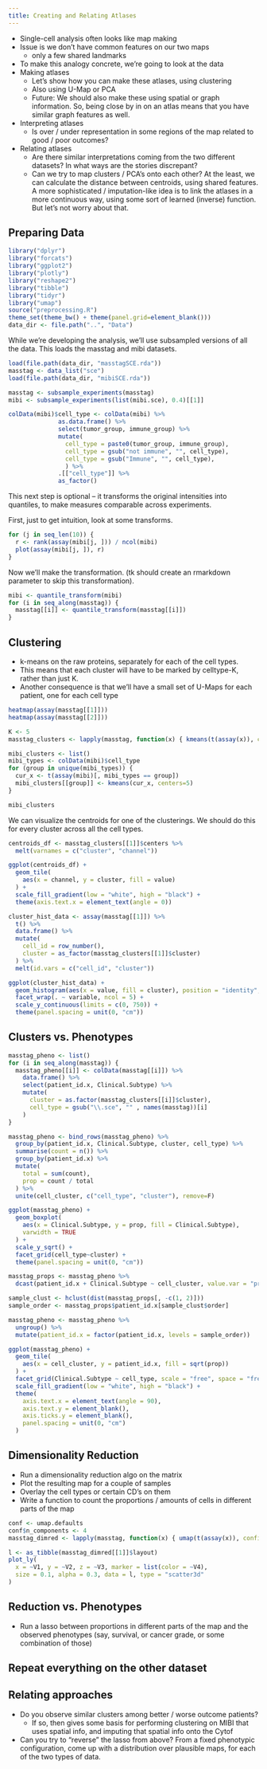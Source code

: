 ```yaml
---
title: Creating and Relating Atlases
---
```


* Single-cell analysis often looks like map making
* Issue is we don't have common features on our two maps
  - only a few shared landmarks

* To make this analogy concrete, we're going to look at the data
* Making atlases
  - Let's show how you can make these atlases, using clustering
  - Also using U-Map or PCA
  - Future: We should also make these using spatial or graph information. So,
    being close by in on an atlas means that you have similar graph features as
    well.
* Interpreting atlases
  - Is over / under representation in some regions of the map related to good /
    poor outcomes?
* Relating atlases
  - Are there similar interpretations coming from the two different datasets? In
    what ways are the stories discrepant?
  - Can we try to map clusters / PCA's onto each other? At the least, we can
    calculate the distance between centroids, using shared features. A more
    sophisticated / imputation-like idea is to link the atlases in a more
    continuous way, using some sort of learned (inverse) function. But let's not
    worry about that.

## Preparing Data

```r
library("dplyr")
library("forcats")
library("ggplot2")
library("plotly")
library("reshape2")
library("tibble")
library("tidyr")
library("umap")
source("preprocessing.R")
theme_set(theme_bw() + theme(panel.grid=element_blank()))
data_dir <- file.path("..", "Data")
```

While we're developing the analysis, we'll use subsampled versions of all the
data. This loads the masstag and mibi datasets.

```r
load(file.path(data_dir, "masstagSCE.rda"))
masstag <- data_list("sce")
load(file.path(data_dir, "mibiSCE.rda"))

masstag <- subsample_experiments(masstag)
mibi <- subsample_experiments(list(mibi.sce), 0.4)[[1]]

colData(mibi)$cell_type <- colData(mibi) %>%
              as.data.frame() %>%
              select(tumor_group, immune_group) %>%
              mutate(
                cell_type = paste0(tumor_group, immune_group),
                cell_type = gsub("not immune", "", cell_type),
                cell_type = gsub("Immune", "", cell_type),
                ) %>%
              .[["cell_type"]] %>%
              as_factor()
```

This next step is optional -- it transforms the original intensities into
quantiles, to make measures comparable across experiments.

First, just to get intuition, look at some transforms.
```r
for (j in seq_len(10)) {
  r <- rank(assay(mibi[j, ])) / ncol(mibi)
  plot(assay(mibi[j, ]), r)
}
```

Now we'll make the transformation. (tk should create an rmarkdown parameter to skip this transformation).
```r
mibi <- quantile_transform(mibi)
for (i in seq_along(masstag)) {
  masstag[[i]] <- quantile_transform(masstag[[i]])
}
```

## Clustering

* k-means on the raw proteins, separately for each of the cell types.
 - This means that each cluster will have to be marked by celltype-K, rather
   than just K.
 - Another consequence is that we'll have a small set of U-Maps for each
   patient, one for each cell type

```r
heatmap(assay(masstag[[1]]))
heatmap(assay(masstag[[2]]))
```

```r
K <- 5
masstag_clusters <- lapply(masstag, function(x) { kmeans(t(assay(x)), centers=K) })

mibi_clusters <- list()
mibi_types <- colData(mibi)$cell_type
for (group in unique(mibi_types)) {
  cur_x <- t(assay(mibi)[, mibi_types == group])
  mibi_clusters[[group]] <- kmeans(cur_x, centers=5)
}

mibi_clusters
```

We can visualize the centroids for one of the clusterings. We should do this for
every cluster across all the cell types.

```r
centroids_df <- masstag_clusters[[1]]$centers %>%
  melt(varnames = c("cluster", "channel"))

ggplot(centroids_df) +
  geom_tile(
    aes(x = channel, y = cluster, fill = value)
  ) +
  scale_fill_gradient(low = "white", high = "black") +
  theme(axis.text.x = element_text(angle = 0))

cluster_hist_data <- assay(masstag[[1]]) %>%
  t() %>%
  data.frame() %>%
  mutate(
    cell_id = row_number(),
    cluster = as_factor(masstag_clusters[[1]]$cluster)
  ) %>%
  melt(id.vars = c("cell_id", "cluster"))

ggplot(cluster_hist_data) +
  geom_histogram(aes(x = value, fill = cluster), position = "identity", alpha = 0.7) +
  facet_wrap(. ~ variable, ncol = 5) +
  scale_y_continuous(limits = c(0, 750)) +
  theme(panel.spacing = unit(0, "cm"))
```


## Clusters vs. Phenotypes

```r
masstag_pheno <- list()
for (i in seq_along(masstag)) {
  masstag_pheno[[i]] <- colData(masstag[[i]]) %>%
    data.frame() %>%
    select(patient_id.x, Clinical.Subtype) %>%
    mutate(
      cluster = as.factor(masstag_clusters[[i]]$cluster),
      cell_type = gsub("\\.sce", "" , names(masstag))[i]
    )
}

masstag_pheno <- bind_rows(masstag_pheno) %>%
  group_by(patient_id.x, Clinical.Subtype, cluster, cell_type) %>%
  summarise(count = n()) %>%
  group_by(patient_id.x) %>%
  mutate(
    total = sum(count),
    prop = count / total
  ) %>%
  unite(cell_cluster, c("cell_type", "cluster"), remove=F)

ggplot(masstag_pheno) +
  geom_boxplot(
    aes(x = Clinical.Subtype, y = prop, fill = Clinical.Subtype),
    varwidth = TRUE
  ) +
  scale_y_sqrt() +
  facet_grid(cell_type~cluster) +
  theme(panel.spacing = unit(0, "cm"))
```

```r
masstag_props <- masstag_pheno %>%
  dcast(patient_id.x + Clinical.Subtype ~ cell_cluster, value.var = "prop", fill=0)

sample_clust <- hclust(dist(masstag_props[, -c(1, 2)]))
sample_order <- masstag_props$patient_id.x[sample_clust$order]

masstag_pheno <- masstag_pheno %>%
  ungroup() %>%
  mutate(patient_id.x = factor(patient_id.x, levels = sample_order))

ggplot(masstag_pheno) +
  geom_tile(
    aes(x = cell_cluster, y = patient_id.x, fill = sqrt(prop))
  ) +
  facet_grid(Clinical.Subtype ~ cell_type, scale = "free", space = "free") +
  scale_fill_gradient(low = "white", high = "black") +
  theme(
    axis.text.x = element_text(angle = 90),
    axis.text.y = element_blank(),
    axis.ticks.y = element_blank(),
    panel.spacing = unit(0, "cm")
  )
```

## Dimensionality Reduction

* Run a dimensionality reduction algo on the matrix
* Plot the resulting map for a couple of samples
* Overlay the cell types or certain CD's on them
* Write a function to count the proportions / amounts of cells in different
  parts of the map

```r
conf <- umap.defaults
conf$n_components <- 4
masstag_dimred <- lapply(masstag, function(x) { umap(t(assay(x)), config = conf) })
```

```r
l <- as_tibble(masstag_dimred[[1]]$layout)
plot_ly(
  x = ~V1, y = ~V2, z = ~V3, marker = list(color = ~V4),
  size = 0.1, alpha = 0.3, data = l, type = "scatter3d"
)
```


## Reduction vs. Phenotypes

* Run a lasso between proportions in different parts of the map and the observed
  phenotypes (say, survival, or cancer grade, or some combination of those)

## Repeat everything on the other dataset

## Relating approaches

* Do you observe similar clusters among better / worse outcome patients?
  - If so, then gives some basis for performing clustering on MIBI that uses
    spatial info, and imputing that spatial info onto the Cytof
* Can you try to "reverse" the lasso from above? From a fixed phenotypic
  configuration, come up with a distribution over plausible maps, for each of
  the two types of data.
